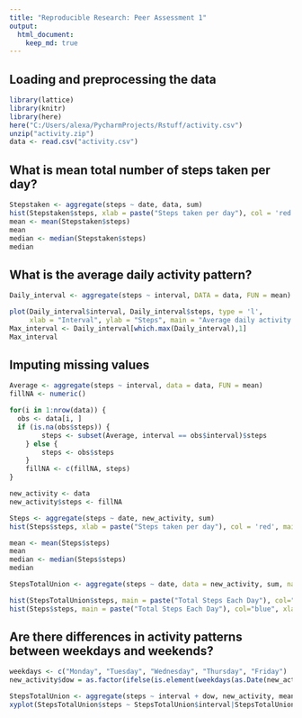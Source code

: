 ```yaml
---
title: "Reproducible Research: Peer Assessment 1"
output: 
  html_document:
    keep_md: true
---
```


## Loading and preprocessing the data

```r
library(lattice)
library(knitr)
library(here)
here("C:/Users/alexa/PycharmProjects/Rstuff/activity.csv")
unzip("activity.zip")
data <- read.csv("activity.csv")
```

## What is mean total number of steps taken per day?

```r
Stepstaken <- aggregate(steps ~ date, data, sum)
hist(Stepstaken$steps, xlab = paste("Steps taken per day"), col = 'red', main = "Total steps per day")
mean <- mean(Stepstaken$steps)
mean
median <- median(Stepstaken$steps)
median
```

## What is the average daily activity pattern?

```r
Daily_interval <- aggregate(steps ~ interval, DATA = data, FUN = mean)

plot(Daily_interval$interval, Daily_interval$steps, type = 'l',
     xlab = "Interval", ylab = "Steps", main = "Average daily activity patten")
Max_interval <- Daily_interval[which.max(Daily_interval),1]
Max_interval
```

## Imputing missing values

```r
Average <- aggregate(steps ~ interval, data = data, FUN = mean)
fillNA <- numeric()

for(i in 1:nrow(data)) {
  obs <- data[i, ]
  if (is.na(obs$steps)) {
        steps <- subset(Average, interval == obs$interval)$steps
    } else {
        steps <- obs$steps
    }
    fillNA <- c(fillNA, steps)
}

new_activity <- data
new_activity$steps <- fillNA

Steps <- aggregate(steps ~ date, new_activity, sum)
hist(Steps$steps, xlab = paste("Steps taken per day"), col = 'red', main = "Total steps per day")

mean <- mean(Steps$steps)
mean
median <- median(Steps$steps)
median

StepsTotalUnion <- aggregate(steps ~ date, data = new_activity, sum, na.rm = TRUE)

hist(StepsTotalUnion$steps, main = paste("Total Steps Each Day"), col="green", xlab="Number of Steps")
hist(Steps$steps, main = paste("Total Steps Each Day"), col="blue", xlab="Number of Steps", add=T)
```

## Are there differences in activity patterns between weekdays and weekends?

```r
weekdays <- c("Monday", "Tuesday", "Wednesday", "Thursday", "Friday")
new_activity$dow = as.factor(ifelse(is.element(weekdays(as.Date(new_activity$date)),weekdays), "Weekday", "Weekend"))

StepsTotalUnion <- aggregate(steps ~ interval + dow, new_activity, mean)
xyplot(StepsTotalUnion$steps ~ StepsTotalUnion$interval|StepsTotalUnion$dow, main="Average Steps per Day by Interval",xlab="Interval", ylab="Steps",layout=c(1,2), type="l", col = 'black')
```